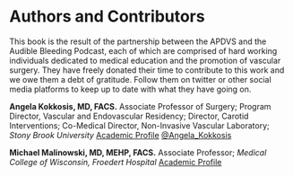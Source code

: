# Authors and Contributors {.unnumbered}

This book is the result of the partnership between the APDVS and the Audible Bleeding Podcast, each of which are comprised of hard working individuals dedicated to medical education and the promotion of vascular surgery. They have freely donated their time to contribute to this work and we owe them a debt of gratitude. Follow them on twitter or other social media platforms to keep up to date with what they have going on.

**Angela Kokkosis, MD, FACS.** Associate Professor of Surgery; Program Director, Vascular and Endovascular Residency; Director, Carotid Interventions; Co-Medical Director, Non-Invasive Vascular Laboratory; *Stony Brook University* [Academic Profile](https://renaissance.stonybrookmedicine.edu/surgery/people/faculty/dr-angela-a-kokkosis) [\@Angela_Kokkosis](https://twitter.com/Angela_Kokkosis)

**Michael Malinowski, MD, MEHP, FACS.** Associate Professor; *Medical College of Wisconsin, Froedert Hospital* [Academic Profile](https://www.froedtert.com/doctors/michael-malinowski-1316100860)
